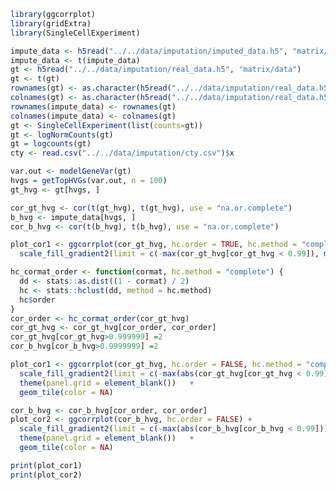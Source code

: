 ```r
library(ggcorrplot)
library(gridExtra)
library(SingleCellExperiment)

impute_data <- h5read("../../data/imputation/imputed_data.h5", "matrix/data")
impute_data <- t(impute_data)
gt <- h5read("../../data/imputation/real_data.h5", "matrix/data")
gt <- t(gt)
rownames(gt) <- as.character(h5read("../../data/imputation/real_data.h5", "matrix/features"))
colnames(gt) <- as.character(h5read("../../data/imputation/real_data.h5", "matrix/barcodes"))
rownames(impute_data) <- rownames(gt)
colnames(impute_data) <- colnames(gt)
gt <- SingleCellExperiment(list(counts=gt))
gt <- logNormCounts(gt)
gt = logcounts(gt)
cty <- read.csv("../../data/imputation/cty.csv")$x

var.out <- modelGeneVar(gt)
hvgs = getTopHVGs(var.out, n = 100)
gt_hvg <- gt[hvgs, ]

cor_gt_hvg <- cor(t(gt_hvg), t(gt_hvg), use = "na.or.complete")
b_hvg <- impute_data[hvgs, ]
cor_b_hvg <- cor(t(b_hvg), t(b_hvg), use = "na.or.complete")

plot_cor1 <- ggcorrplot(cor_gt_hvg, hc.order = TRUE, hc.method = "complete") +
  scale_fill_gradient2(limit = c(-max(cor_gt_hvg[cor_gt_hvg < 0.99]), max(cor_gt_hvg[cor_gt_hvg < 0.99])), low = "blue", high = "red", mid = "white")

hc_cormat_order <- function(cormat, hc.method = "complete") {
  dd <- stats::as.dist((1 - cormat) / 2)
  hc <- stats::hclust(dd, method = hc.method)
  hc$order
}
cor_order <- hc_cormat_order(cor_gt_hvg)
cor_gt_hvg <- cor_gt_hvg[cor_order, cor_order]
cor_gt_hvg[cor_gt_hvg>0.999999] =2
cor_b_hvg[cor_b_hvg>0.9999999] =2

plot_cor1 <- ggcorrplot(cor_gt_hvg, hc.order = FALSE, hc.method = "complete") +
  scale_fill_gradient2(limit = c(-max(abs(cor_gt_hvg[cor_gt_hvg < 0.99])), max(abs(cor_gt_hvg[cor_gt_hvg < 0.99]))), low = "blue", high = "red", mid = "white")+ggtitle("GroundTruth Data")+
  theme(panel.grid = element_blank())   + 
  geom_tile(color = NA) 

cor_b_hvg <- cor_b_hvg[cor_order, cor_order]
plot_cor2 <- ggcorrplot(cor_b_hvg, hc.order = FALSE) +
  scale_fill_gradient2(limit = c(-max(abs(cor_b_hvg[cor_b_hvg < 0.99]))-0.1, max(abs(cor_b_hvg[cor_b_hvg < 0.99]))+0.1), low = "blue", high = "red", mid = "white")+ggtitle("Imputed Data")+
  theme(panel.grid = element_blank())   + 
  geom_tile(color = NA) 

print(plot_cor1)
print(plot_cor2)

```
